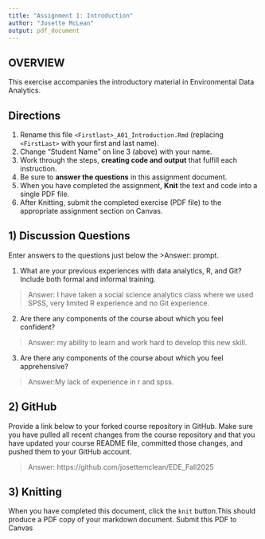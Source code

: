 ```yaml
---
title: "Assignment 1: Introduction"
author: "Josette McLean"
output: pdf_document
---
```


## OVERVIEW

This exercise accompanies the introductory material in Environmental Data Analytics. 

## Directions
1.  Rename this file `<Firstlast>_A01_Introduction.Rmd` (replacing `<FirstLast>` with your first and last name).
2.  Change "Student Name" on line 3 (above) with your name.
3.  Work through the steps, **creating code and output** that fulfill each instruction.
4.  Be sure to **answer the questions** in this assignment document.
5.  When you have completed the assignment, **Knit** the text and code into a single PDF file.
6.  After Knitting, submit the completed exercise (PDF file) to the appropriate assignment section on Canvas.


## 1) Discussion Questions
Enter answers to the questions just below the >Answer: prompt.

1. What are your previous experiences with data analytics, R, and Git? Include both formal and informal training.

> Answer: I have taken a social science analytics class where we used SPSS, very limited R experience and no Git experience.

2. Are there any components of the course about which you feel confident?

> Answer: my ability to learn and work hard to develop this new skill.

3. Are there any components of the course about which you feel apprehensive?

> Answer:My lack of experience in r and spss. 


## 2) GitHub

Provide a link below to your forked course repository in GitHub. Make sure you have pulled all recent changes from the course repository and that you have updated your course README file, committed those changes, and pushed them to your GitHub account. 

> Answer: https://github.com/josettemclean/EDE_Fall2025

## 3) Knitting
When you have completed this document, click the `knit` button.This should produce a PDF copy of your markdown document. Submit this PDF to Canvas 
